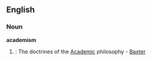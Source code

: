 ==English==
===Noun===
'''academism'''
#{{obsolete}}: The doctrines of the [[Academic]] philosophy - [[Baxter]]